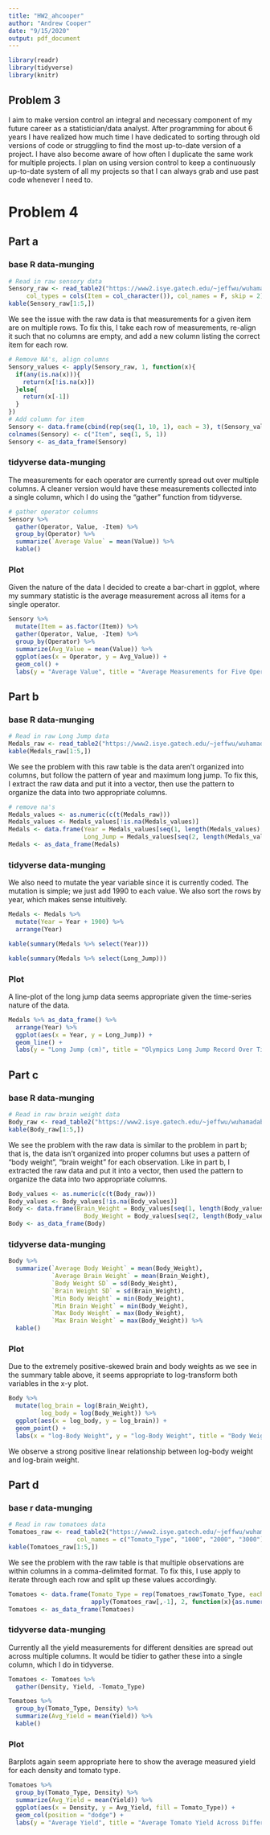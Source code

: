 ```yaml
---
title: "HW2_ahcooper"
author: "Andrew Cooper"
date: "9/15/2020"
output: pdf_document
---
```


```r
library(readr)
library(tidyverse)
library(knitr)
```


## Problem 3

I aim to make version control an integral and necessary component of my future career as a statistician/data analyst. After programming for about 6 years I have realized how much time I have dedicated to sorting through old versions of code or struggling to find the most up-to-date version of a project. I have also become aware of how often I duplicate the same work for multiple projects. I plan on using version control to keep a continuously up-to-date system of all my projects so that I can always grab and use past code whenever I need to.

# Problem 4

## Part a

### base R data-munging

```r
# Read in raw sensory data
Sensory_raw <- read_table2("https://www2.isye.gatech.edu/~jeffwu/wuhamadabook/data/Sensory.dat", 
     col_types = cols(Item = col_character()), col_names = F, skip = 2)
kable(Sensory_raw[1:5,])
```

We see the issue with the raw data is that measurements for a given item are on multiple rows. To fix this, I take each row of measurements, re-align it such that no columns are empty, and add a new column listing the correct item for each row.

```r
# Remove NA's, align columns
Sensory_values <- apply(Sensory_raw, 1, function(x){
  if(any(is.na(x))){
    return(x[!is.na(x)])
  }else{
    return(x[-1])
  }
})
# Add column for item
Sensory <- data.frame(cbind(rep(seq(1, 10, 1), each = 3), t(Sensory_values)))
colnames(Sensory) <- c("Item", seq(1, 5, 1))
Sensory <- as_data_frame(Sensory)
```

### tidyverse data-munging

The measurements for each operator are currently spread out over multiple columns. A cleaner version would have these measurements collected into a single column, which I do using the "gather" function from tidyverse.

```r
# gather operator columns
Sensory %>% 
  gather(Operator, Value, -Item) %>% 
  group_by(Operator) %>% 
  summarize(`Average Value` = mean(Value)) %>% 
  kable()
```

### Plot

Given the nature of the data I decided to create a bar-chart in ggplot, where my summary statistic is the average measurement across all items for a single operator.


```r
Sensory %>% 
  mutate(Item = as.factor(Item)) %>% 
  gather(Operator, Value, -Item) %>% 
  group_by(Operator) %>% 
  summarize(Avg_Value = mean(Value)) %>% 
  ggplot(aes(x = Operator, y = Avg_Value)) + 
  geom_col() + 
  labs(y = "Average Value", title = "Average Measurements for Five Operators Across Ten Items")
```


## Part b

### base R data-munging

```r
# Read in raw Long Jump data
Medals_raw <- read_table2("https://www2.isye.gatech.edu/~jeffwu/wuhamadabook/data/LongJumpData.dat")
kable(Medals_raw[1:5,])
```

We see the problem with this raw table is the data aren't organized into columns, but follow the pattern of year and maximum long jump. To fix this, I extract the raw data and put it into a vector, then use the pattern to organize the data into two appropriate columns.


```r
# remove na's
Medals_values <- as.numeric(c(t(Medals_raw)))
Medals_values <- Medals_values[!is.na(Medals_values)]
Medals <- data.frame(Year = Medals_values[seq(1, length(Medals_values), 2)],
                     Long_Jump = Medals_values[seq(2, length(Medals_values), 2)])
Medals <- as_data_frame(Medals)
```


### tidyverse data-munging

We also need to mutate the year variable since it is currently coded. The mutation is simple; we just add 1990 to each value. We also sort the rows by year, which makes sense intuitively.

```r
Medals <- Medals %>% 
  mutate(Year = Year + 1900) %>% 
  arrange(Year)
```

```r
kable(summary(Medals %>% select(Year)))
```


```r
kable(summary(Medals %>% select(Long_Jump)))
```

### Plot

A line-plot of the long jump data seems appropriate given the time-series nature of the data.

```r
Medals %>% as_data_frame() %>% 
  arrange(Year) %>% 
  ggplot(aes(x = Year, y = Long_Jump)) + 
  geom_line() + 
  labs(y = "Long Jump (cm)", title = "Olympics Long Jump Record Over Time")
```


## Part c

### base R data-munging

```r
# Read in raw brain weight data
Body_raw <- read_table2("https://www2.isye.gatech.edu/~jeffwu/wuhamadabook/data/BrainandBodyWeight.dat")
kable(Body_raw[1:5,])
```

We see the problem with the raw data is similar to the problem in part b; that is, the data isn't organized into proper columns but uses a pattern of "body weight", "brain weight" for each observation. Like in part b, I extracted the raw data and put it into a vector, then used the pattern to organize the data into two appropriate columns.

```r
Body_values <- as.numeric(c(t(Body_raw)))
Body_values <- Body_values[!is.na(Body_values)]
Body <- data.frame(Brain_Weight = Body_values[seq(1, length(Body_values), 2)],
                     Body_Weight = Body_values[seq(2, length(Body_values), 2)])
Body <- as_data_frame(Body)
```

### tidyverse data-munging

```r
Body %>% 
  summarize(`Average Body Weight` = mean(Body_Weight),
            `Average Brain Weight` = mean(Brain_Weight),
            `Body Weight SD` = sd(Body_Weight),
            `Brain Weight SD` = sd(Brain_Weight),
            `Min Body Weight` = min(Body_Weight),
            `Min Brain Weight` = min(Body_Weight),
            `Max Body Weight` = max(Body_Weight),
            `Max Brain Weight` = max(Body_Weight)) %>% 
  kable()
```


### Plot

Due to the extremely positive-skewed brain and body weights as we see in the summary table above, it seems appropriate to log-transform both variables in the x-y plot.

```r
Body %>% 
  mutate(log_brain = log(Brain_Weight),
         log_body = log(Body_Weight)) %>% 
  ggplot(aes(x = log_body, y = log_brain)) + 
  geom_point() + 
  labs(x = "log-Body Weight", y = "log-Body Weight", title = "Body Weights and Brain Weights of Various Animals")
```


We observe a strong positive linear relationship between log-body weight and log-brain weight.


## Part d

### base r data-munging

```r
# Read in raw tomatoes data
Tomatoes_raw <- read_table2("https://www2.isye.gatech.edu/~jeffwu/wuhamadabook/data/tomato.dat", skip = 2, 
                   col_names = c("Tomato_Type", "1000", "2000", "3000"))
kable(Tomatoes_raw[1:5,])
```

We see the problem with the raw table is that multiple observations are within columns in a comma-delimited format. To fix this, I use apply to iterate through each row and split up these values accordingly.

```r
Tomatoes <- data.frame(Tomato_Type = rep(Tomatoes_raw$Tomato_Type, each = 3), 
                       apply(Tomatoes_raw[,-1], 2, function(x){as.numeric(unlist(strsplit(x, ",")))}))
Tomatoes <- as_data_frame(Tomatoes)
```

### tidyverse data-munging

Currently all the yield measurements for different densities are spread out across multiple columns. It would be tidier to gather these into a single column, which I do in tidyverse.


```r
Tomatoes <- Tomatoes %>% 
  gather(Density, Yield, -Tomato_Type)
```


```r
Tomatoes %>% 
  group_by(Tomato_Type, Density) %>% 
  summarize(Avg_Yield = mean(Yield)) %>% 
  kable()
```


### Plot

Barplots again seem appropriate here to show the average measured yield for each density and tomato type.

```r
Tomatoes %>% 
  group_by(Tomato_Type, Density) %>% 
  summarize(Avg_Yield = mean(Yield)) %>% 
  ggplot(aes(x = Density, y = Avg_Yield, fill = Tomato_Type)) + 
  geom_col(position = "dodge") + 
  labs(y = "Average Yield", title = "Average Tomato Yield Across Different Densities")
```

